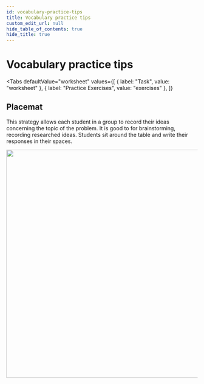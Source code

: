 ```yaml
---
id: vocabulary-practice-tips
title: Vocabulary practice tips
custom_edit_url: null
hide_table_of_contents: true
hide_title: true
---
```



<Theme energetics />

# Vocabulary practice tips

<Tabs
  defaultValue="worksheet"
  values={[
    { label: "Task", value: "worksheet" },
    { label: "Practice Exercises", value: "exercises" },
  ]}
>

<TabItem value="worksheet">


## Placemat

This strategy allows each student in a group to record their ideas concerning the topic of the problem. It is good to for brainstorming, recording researched ideas. Students sit around the table and write their responses in their spaces.

<img src={placemat} width="600" />

</TabItem>

<TabItem value="exercises">
  <Frame src="https://learningapps.org/watch?v=prn68khac21" height="480px" />
</TabItem>

</Tabs>
